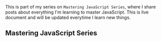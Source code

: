 <div class="series">
This is part of my series on <code>Mastering JavaScript Series</code>, where I share posts about everything I'm learning to master JavaScript.
This is live document and will be updated everytime I learn new things.

## Mastering JavaScript Series

<ul>
<PostAndDate date="2022-01-03" title="Revisiting Conditionals in JavaScript and
    TypeScript" url="/series/mastering-javascript/revisiting-conditionals-in-javascript-and-typescript" />
<PostAndDate date="2022-01-10" title="Destructuring Arrays and Objects in JavaScript" url="/series/mastering-javascript/destructuring-objects-and-arrays" />
</ul>
</div>
